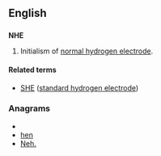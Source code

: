 {{also|nhẹ}}
==English==
==={{initialism}}===
'''NHE'''
# Initialism of [[normal hydrogen electrode]].

====Related terms====
*[[SHE]] ([[standard hydrogen electrode]])

===Anagrams===
* {{alphagram|ehn}}
* [[hen#English|hen]]
* [[Neh.#English|Neh.]]